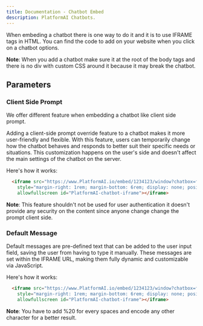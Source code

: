 ```yaml
---
title: Documentation - Chatbot Embed
description: PlatformAI Chatbots.
---
```


When embeding a chatbot there is one way to do it and it is to use IFRAME tags in HTML. You can find the code to add on your website when you click on a chatbot options.

**Note**: When you add a chatbot make sure it at the root of the body tags and there is no div with custom CSS around it because it may break the chatbot.

## Parameters

### Client Side Prompt

We offer different feature when embedding a chatbot like client side prompt.

Adding a client-side prompt override feature to a chatbot makes it more user-friendly and flexible. With this feature, users can temporarily change how the chatbot behaves and responds to better suit their specific needs or situations. This customization happens on the user's side and doesn't affect the main settings of the chatbot on the server.

Here's how it works:

```HTML
  <iframe src="https://www.PlatformAI.io/embed/1234123/window?chatbox=false&clientSidePrompt=You are currently talking to {User X} help him to understand the book {Book Name X}."
    style="margin-right: 1rem; margin-bottom: 6rem; display: none; position: fixed; right: 0; bottom: 0; pointer-events: none; overflow: hidden; height: 65vh; border: 2px solid #e2e8f0; border-radius: 0.375rem; box-shadow: 0 4px 6px -1px rgba(0, 0, 0, 0.1), 0 2px 4px -1px rgba(0, 0, 0, 0.06); width: 30rem;"
    allowfullscreen id="PlatformAI-chatbot-iframe"></iframe>
```

**Note**: This feature shouldn't not be used for user authentication it doesn't provide any security on the content since anyone change change the prompt client side.

### Default Message

Default messages are pre-defined text that can be added to the user input field, saving the user from having to type it manually. These messages are set within the IFRAME URL, making them fully dynamic and customizable via JavaScript.

Here's how it works:

```HTML
  <iframe src="https://www.PlatformAI.io/embed/1234123/window?chatbox=false&defaultMessage=How%20many%20chatbot%20can%20I%20create%20for%20free?"
    style="margin-right: 1rem; margin-bottom: 6rem; display: none; position: fixed; right: 0; bottom: 0; pointer-events: none; overflow: hidden; height: 65vh; border: 2px solid #e2e8f0; border-radius: 0.375rem; box-shadow: 0 4px 6px -1px rgba(0, 0, 0, 0.1), 0 2px 4px -1px rgba(0, 0, 0, 0.06); width: 30rem;"
    allowfullscreen id="PlatformAI-chatbot-iframe"></iframe>
```

**Note**: You have to add %20 for every spaces and encode any other character for a better result.
